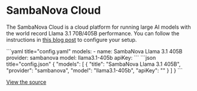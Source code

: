 
# SambaNova Cloud

The SambaNova Cloud is a cloud platform for running large AI models with the world record Llama 3.1 70B/405B performance. You can follow the instructions in [this blog post](https://sambanova.ai/blog/accelerating-coding-with-sambanova-cloud?ref=blog.continue.dev) to configure your setup.

<Tabs groupId="config-example">
  <TabItem value="yaml" label="YAML">
  ```yaml title="config.yaml"
  models:
    - name: SambaNova Llama 3.1 405B
      provider: sambanova
      model: llama3.1-405b
      apiKey: <YOUR_SAMBANOVA_API_KEY>
  ```
  </TabItem>
  <TabItem value="json" label="JSON">
  ```json title="config.json"
  {
    "models": [
      {
        "title": "SambaNova Llama 3.1 405B",
        "provider": "sambanova",
        "model": "llama3.1-405b",
        "apiKey": "<YOUR_SAMBANOVA_API_KEY>"
      }
    ]
  }
  ```
  </TabItem>
</Tabs>

[View the source](https://github.com/continuedev/continue/blob/main/core/llm/llms/SambaNova.ts)
